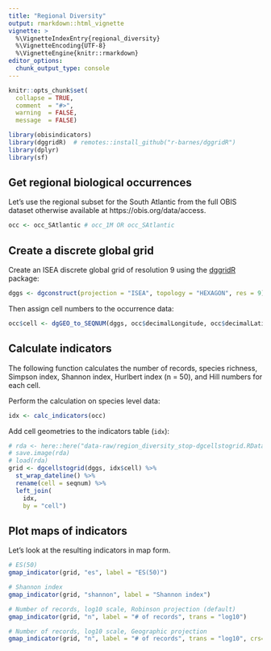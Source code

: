 ```yaml
---
title: "Regional Diversity"
output: rmarkdown::html_vignette
vignette: >
  %\VignetteIndexEntry{regional_diversity}
  %\VignetteEncoding{UTF-8}
  %\VignetteEngine{knitr::rmarkdown}
editor_options: 
  chunk_output_type: console
---
```


```r
knitr::opts_chunk$set(
  collapse = TRUE,
  comment  = "#>",
  warning  = FALSE, 
  message  = FALSE)
```

```r
library(obisindicators)
library(dggridR)  # remotes::install_github("r-barnes/dggridR")
library(dplyr)
library(sf)
```

## Get regional biological occurrences

Let's use the regional subset for the South Atlantic from the full OBIS dataset otherwise available at https://obis.org/data/access.

```r
occ <- occ_SAtlantic # occ_1M OR occ_SAtlantic
```

## Create a discrete global grid

Create an ISEA discrete global grid of resolution 9 using the [dggridR](https://github.com/r-barnes/dggridR) package:

```r
dggs <- dgconstruct(projection = "ISEA", topology = "HEXAGON", res = 9)
```

Then assign cell numbers to the occurrence data:

```r
occ$cell <- dgGEO_to_SEQNUM(dggs, occ$decimalLongitude, occ$decimalLatitude)[["seqnum"]]
```

## Calculate indicators

The following function calculates the number of records, species richness, Simpson index, Shannon index, Hurlbert index (n = 50), and Hill numbers for each cell.

Perform the calculation on species level data:

```r
idx <- calc_indicators(occ)
```

Add cell geometries to the indicators table (`idx`):

```r
# rda <- here::here("data-raw/region_diversity_stop-dgcellstogrid.RData")
# save.image(rda)
# load(rda)
grid <- dgcellstogrid(dggs, idx$cell) %>% 
  st_wrap_dateline() %>%
  rename(cell = seqnum) %>%
  left_join(
    idx,
    by = "cell")
```

## Plot maps of indicators

Let's look at the resulting indicators in map form.

```r
# ES(50)
gmap_indicator(grid, "es", label = "ES(50)")

# Shannon index
gmap_indicator(grid, "shannon", label = "Shannon index")

# Number of records, log10 scale, Robinson projection (default)
gmap_indicator(grid, "n", label = "# of records", trans = "log10")

# Number of records, log10 scale, Geographic projection
gmap_indicator(grid, "n", label = "# of records", trans = "log10", crs=4326)
```

